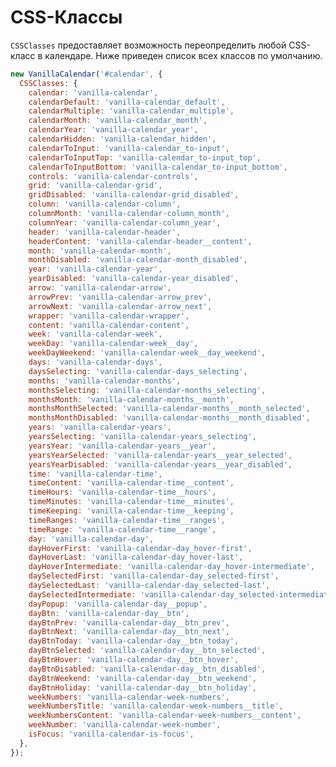 # CSS-Классы

`CSSClasses` предоставляет возможность переопределить любой CSS-класс в календаре. Ниже приведен список всех классов по умолчанию.

```js
new VanillaCalendar('#calendar', {
  CSSClasses: {
    calendar: 'vanilla-calendar',
    calendarDefault: 'vanilla-calendar_default',
    calendarMultiple: 'vanilla-calendar_multiple',
    calendarMonth: 'vanilla-calendar_month',
    calendarYear: 'vanilla-calendar_year',
    calendarHidden: 'vanilla-calendar_hidden',
    calendarToInput: 'vanilla-calendar_to-input',
    calendarToInputTop: 'vanilla-calendar_to-input_top',
    calendarToInputBottom: 'vanilla-calendar_to-input_bottom',
    controls: 'vanilla-calendar-controls',
    grid: 'vanilla-calendar-grid',
    gridDisabled: 'vanilla-calendar-grid_disabled',
    column: 'vanilla-calendar-column',
    columnMonth: 'vanilla-calendar-column_month',
    columnYear: 'vanilla-calendar-column_year',
    header: 'vanilla-calendar-header',
    headerContent: 'vanilla-calendar-header__content',
    month: 'vanilla-calendar-month',
    monthDisabled: 'vanilla-calendar-month_disabled',
    year: 'vanilla-calendar-year',
    yearDisabled: 'vanilla-calendar-year_disabled',
    arrow: 'vanilla-calendar-arrow',
    arrowPrev: 'vanilla-calendar-arrow_prev',
    arrowNext: 'vanilla-calendar-arrow_next',
    wrapper: 'vanilla-calendar-wrapper',
    content: 'vanilla-calendar-content',
    week: 'vanilla-calendar-week',
    weekDay: 'vanilla-calendar-week__day',
    weekDayWeekend: 'vanilla-calendar-week__day_weekend',
    days: 'vanilla-calendar-days',
    daysSelecting: 'vanilla-calendar-days_selecting',
    months: 'vanilla-calendar-months',
    monthsSelecting: 'vanilla-calendar-months_selecting',
    monthsMonth: 'vanilla-calendar-months__month',
    monthsMonthSelected: 'vanilla-calendar-months__month_selected',
    monthsMonthDisabled: 'vanilla-calendar-months__month_disabled',
    years: 'vanilla-calendar-years',
    yearsSelecting: 'vanilla-calendar-years_selecting',
    yearsYear: 'vanilla-calendar-years__year',
    yearsYearSelected: 'vanilla-calendar-years__year_selected',
    yearsYearDisabled: 'vanilla-calendar-years__year_disabled',
    time: 'vanilla-calendar-time',
    timeContent: 'vanilla-calendar-time__content',
    timeHours: 'vanilla-calendar-time__hours',
    timeMinutes: 'vanilla-calendar-time__minutes',
    timeKeeping: 'vanilla-calendar-time__keeping',
    timeRanges: 'vanilla-calendar-time__ranges',
    timeRange: 'vanilla-calendar-time__range',
    day: 'vanilla-calendar-day',
    dayHoverFirst: 'vanilla-calendar-day_hover-first',
    dayHoverLast: 'vanilla-calendar-day_hover-last',
    dayHoverIntermediate: 'vanilla-calendar-day_hover-intermediate',
    daySelectedFirst: 'vanilla-calendar-day_selected-first',
    daySelectedLast: 'vanilla-calendar-day_selected-last',
    daySelectedIntermediate: 'vanilla-calendar-day_selected-intermediate',
    dayPopup: 'vanilla-calendar-day__popup',
    dayBtn: 'vanilla-calendar-day__btn',
    dayBtnPrev: 'vanilla-calendar-day__btn_prev',
    dayBtnNext: 'vanilla-calendar-day__btn_next',
    dayBtnToday: 'vanilla-calendar-day__btn_today',
    dayBtnSelected: 'vanilla-calendar-day__btn_selected',
    dayBtnHover: 'vanilla-calendar-day__btn_hover',
    dayBtnDisabled: 'vanilla-calendar-day__btn_disabled',
    dayBtnWeekend: 'vanilla-calendar-day__btn_weekend',
    dayBtnHoliday: 'vanilla-calendar-day__btn_holiday',
    weekNumbers: 'vanilla-calendar-week-numbers',
    weekNumbersTitle: 'vanilla-calendar-week-numbers__title',
    weekNumbersContent: 'vanilla-calendar-week-numbers__content',
    weekNumber: 'vanilla-calendar-week-number',
    isFocus: 'vanilla-calendar-is-focus',
  },
});
```
